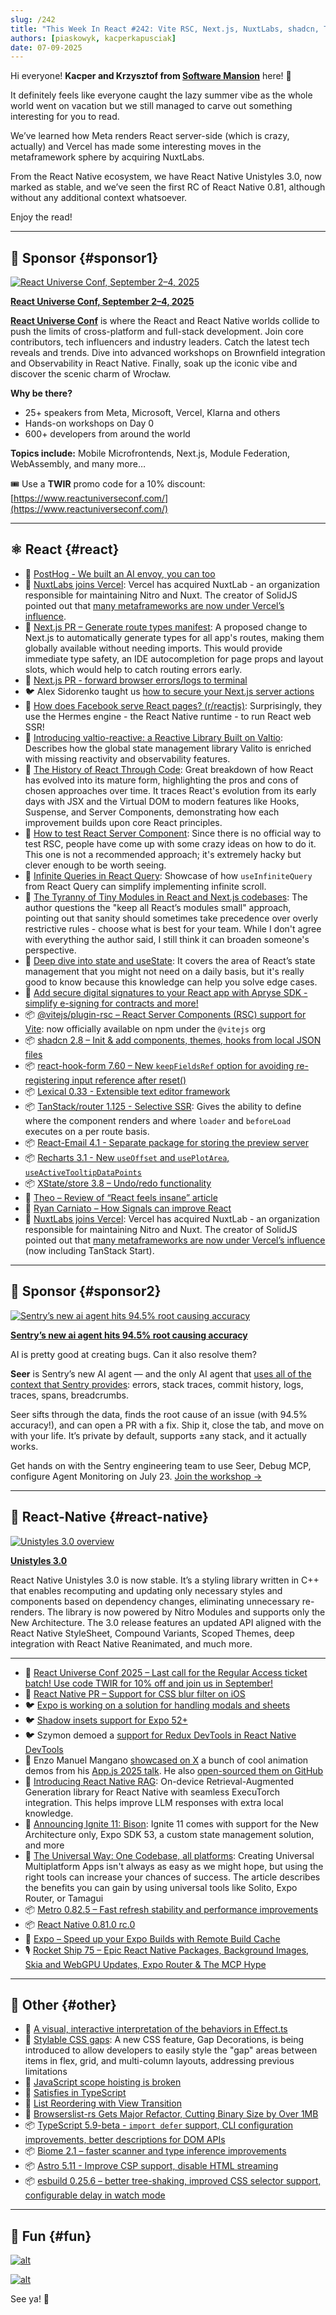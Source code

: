 ```yaml
---
slug: /242
title: "This Week In React #242: Vite RSC, Next.js, NuxtLabs, shadcn, TanStack, Valtio, XState, RHF | Unistyles, Rag, Shadow Insets, Ignite, Metro, RN 0.81 RC | TypeScript, CSS Gaps, Browserlist-rs, Biome, Astro, esbuild"
authors: [piaskowyk, kacperkapusciak]
date: 07-09-2025
---
```


Hi everyone! **Kacper and Krzysztof from [Software Mansion](https://swmansion.com/?utm_source=thisweekinreact)** here! 👋

It definitely feels like everyone caught the lazy summer vibe as the whole world went on vacation but we still managed to carve out something interesting for you to read.

We’ve learned how Meta renders React server-side (which is crazy, actually) and Vercel has made some interesting moves in the metaframework sphere by acquiring NuxtLabs.

From the React Native ecosystem, we have React Native Unistyles 3.0, now marked as stable, and we’ve seen the first RC of React Native 0.81, although without any additional context whatsoever.

Enjoy the read!

<!-- truncate -->


<Support />

---

## 💸 Sponsor {#sponsor1}

[![React Universe Conf, September 2–4, 2025](/emails/issues/242/twir.jpg)](https://www.reactuniverseconf.com/?utm_campaign=12860425-RUC%202025%20-%20Regular%20Access%20Tickets&utm_source=TWIR&utm_medium=sponsorship)

**[React Universe Conf, September 2–4, 2025](https://www.reactuniverseconf.com/?utm_campaign=12860425-RUC%202025%20-%20Regular%20Access%20Tickets&utm_source=TWIR&utm_medium=sponsorship)**

[**React Universe Conf**](https://www.reactuniverseconf.com/?utm_campaign=12860425-RUC%202025%20-%20Regular%20Access%20Tickets&utm_source=TWIR&utm_medium=sponsorship) is where the React and React Native worlds collide to push the limits of cross-platform and full-stack development. Join core contributors, tech influencers and industry leaders. Catch the latest tech reveals and trends. Dive into advanced workshops on Brownfield integration and Observability in React Native. Finally, soak up the iconic vibe and discover the scenic charm of Wrocław.

**Why be there?**

- 25+ speakers from Meta, Microsoft, Vercel, Klarna and others
- Hands-on workshops on Day 0
- 600+ developers from around the world

**Topics include:** Mobile Microfrontends, Next.js, Module Federation, WebAssembly, and many more…

🎟️ Use a **TWIR** promo code for a 10% discount: [https://www.reactuniverseconf.com/](https://www.reactuniverseconf.com/)

---

## ⚛️ React {#react}

- 💸 [PostHog - We built an AI envoy, you can too](https://go.posthog.com/twir-jul9)
- 👀 [NuxtLabs joins Vercel](https://vercel.com/blog/nuxtlabs-joins-vercel): Vercel has acquired NuxtLab \- an organization responsible for maintaining Nitro and Nuxt. The creator of SolidJS pointed out that [many metaframeworks are now under Vercel’s influence](https://x.com/RyanCarniato/status/1942653782715949151).
- 👀 [Next.js PR – Generate route types manifest](https://github.com/vercel/next.js/pull/81396): A proposed change to Next.js to automatically generate types for all app's routes, making them globally available without needing imports. This would provide immediate type safety, an IDE autocompletion for page props and layout slots, which would help to catch routing errors early.
- 👀 [Next.js PR \- forward browser errors/logs to terminal](https://github.com/vercel/next.js/pull/80909)
- 🐦 Alex Sidorenko taught us [how to secure your Next.js server actions](https://x.com/asidorenko_/status/1941863623300645344)
- 💬 [How does Facebook serve React pages? (r/reactjs)](https://www.reddit.com/r/reactjs/comments/1ltbw2e/how_does_facebook_serve_react_pages/): Surprisingly, they use the Hermes engine \- the React Native runtime \- to run React web SSR\!
- 📜 [Introducing valtio-reactive: a Reactive Library Built on Valtio](https://newsletter.daishikato.com/p/introducing-valtio-reactive-a-reactive-library-built-on-valtio): Describes how the global state management library Valito is enriched with missing reactivity and observability features.
- 📜 [The History of React Through Code](https://playfulprogramming.com/posts/react-history-through-code): Great breakdown of how React has evolved into its mature form, highlighting the pros and cons of chosen approaches over time. It traces React's evolution from its early days with JSX and the Virtual DOM to modern features like Hooks, Suspense, and Server Components, demonstrating how each improvement builds upon core React principles.
- 📜 [How to test React Server Component](https://www.nico.fyi/blog/how-to-test-react-server-component): Since there is no official way to test RSC, people have come up with some crazy ideas on how to do it. This one is not a recommended approach; it's extremely hacky but clever enough to be worth seeing.
- 📜 [Infinite Queries in React Query](https://tigerabrodi.blog/infinite-queries-in-react-query): Showcase of how `useInfiniteQuery` from React Query can simplify implementing infinite scroll.
- 📜 [The Tyranny of Tiny Modules in React and Next.js codebases](https://javascript.plainenglish.io/the-tyranny-of-tiny-modules-d42cbd8e1e17): The author questions the "keep all React’s modules small" approach, pointing out that sanity should sometimes take precedence over overly restrictive rules \- choose what is best for your team. While I don't agree with everything the author said, I still think it can broaden someone's perspective.
- 📜 [Deep dive into state and useState](https://www.56kode.com/posts/level-up-react-deep-dive-into-state-and-usestate/): It covers the area of React’s state management that you might not need on a daily basis, but it's really good to know because this knowledge can help you solve edge cases.
- 💸 [Add secure digital signatures to your React app with Apryse SDK - simplify e-signing for contracts and more!](https://apryse.com/blog/integrate-digital-signatures-react-applications?utm_source=newsletter&utm_medium=email&utm_campaign=thisweekinreact_2025_07_09&utm_content=email_textlink)
- 📦 [@vitejs/plugin-rsc – React Server Components (RSC) support for Vite](https://github.com/vitejs/vite-plugin-react/issues/531): now officially available on npm under the `@vitejs` org
- 📦 [shadcn 2.8 – Init & add components, themes, hooks from local JSON files](https://github.com/shadcn-ui/ui/releases/tag/shadcn%402.8.0)
- 📦 [react-hook-form 7.60 – New `keepFieldsRef` option for avoiding re-registering input reference after reset()](https://github.com/react-hook-form/react-hook-form/releases/tag/v7.60.0)
- 📦 [Lexical 0.33 \- Extensible text editor framework](https://github.com/facebook/lexical/releases/tag/v0.33.0)
- 📦 [TanStack/router 1.125 \- Selective SSR](https://tanstack.com/start/latest/docs/framework/react/selective-ssr): Gives the ability to define where the component renders and where `loader` and `beforeLoad` executes on a per route basis.
- 📦 [React-Email 4.1 \- Separate package for storing the preview server](https://github.com/resend/react-email/releases/tag/react-email%404.1.0)
- 📦 [Recharts 3.1 \- New `useOffset` and `usePlotArea`, `useActiveTooltipDataPoints`](https://github.com/recharts/recharts/releases/tag/v3.1.0)
- 📦 [XState/store 3.8 – Undo/redo functionality](https://github.com/statelyai/xstate/releases/tag/%40xstate%2Fstore%403.8.0)
- 🎥 [Theo – Review of “React feels insane” article](https://www.youtube.com/watch?v=DLa2FQQzCr4)
- 🎥 [Ryan Carniato – How Signals can improve React](https://www.youtube.com/watch?v=VgGl9i-OBBI)
- 👀 [NuxtLabs joins Vercel](https://vercel.com/blog/nuxtlabs-joins-vercel): Vercel has acquired NuxtLab \- an organization responsible for maintaining Nitro and Nuxt. The creator of SolidJS pointed out that [many metaframeworks are now under Vercel’s influence](https://x.com/RyanCarniato/status/1942653782715949151) (now including TanStack Start).

<SubscribeFormEmbed placement="middle" />

---

## 💸 Sponsor {#sponsor2}

[![Sentry’s new ai agent hits 94.5% root causing accuracy](/emails/issues/242/sentry.jpg)](https://sentry.io/resources/sentry-build/?utm_source=thisweekinreact&utm_medium=paid-community&utm_campaign=ai-fy26q2-aiworkshop&utm_content=newsletter-ai-workshop-rsvp)

**[Sentry’s new ai agent hits 94.5% root causing accuracy](https://sentry.io/resources/sentry-build/?utm_source=thisweekinreact&utm_medium=paid-community&utm_campaign=ai-fy26q2-aiworkshop&utm_content=newsletter-ai-workshop-rsvp)**

AI is pretty good at creating bugs. Can it also resolve them?

**Seer** is Sentry’s new AI agent — and the only AI agent that [uses all of the context that Sentry provides](https://sentry.io/product/seer/?utm_source=thisweekinreact&utm_medium=paid-community&utm_campaign=seer-fy26q2-seerlaunch&utm_content=newsletter-seer-page-learnmore): errors, stack traces, commit history, logs, traces, spans, breadcrumbs.

Seer sifts through the data, finds the root cause of an issue (with 94.5% accuracy!), and can open a PR with a fix. Ship it, close the tab, and move on with your life. It’s private by default, supports ±any stack, and it actually works.

Get hands on with the Sentry engineering team to use Seer, Debug MCP, configure Agent Monitoring on July 23. [Join the workshop →](https://sentry.io/resources/sentry-build/?utm_source=thisweekinreact&utm_medium=paid-community&utm_campaign=ai-fy26q2-aiworkshop&utm_content=newsletter-ai-workshop-rsvp)

---

## 📱 React-Native {#react-native}

[![Unistyles 3.0 overview](/emails/issues/242/unistyles_banner.jpg)](https://www.reactnativecrossroads.com/posts/introducing-unistyles-3)

[**Unistyles 3.0**](https://www.reactnativecrossroads.com/posts/introducing-unistyles-3)

React Native Unistyles 3.0 is now stable. It’s a styling library written in C++ that enables recomputing and updating only necessary styles and components based on dependency changes, eliminating unnecessary re-renders. The library is now powered by Nitro Modules and supports only the New Architecture. The 3.0 release features an updated API aligned with the React Native StyleSheet, Compound Variants, Scoped Themes, deep integration with React Native Reanimated, and much more.

---

- 💸 [React Universe Conf 2025 – Last call for the Regular Access ticket batch! Use code TWIR for 10% off and join us in September!](https://www.reactuniverseconf.com/?utm_campaign=12860425-RUC%202025%20-%20Regular%20Access%20Tickets&utm_source=TWIR&utm_medium=partnership)
- 👀 [React Native PR – Support for CSS blur filter on iOS](https://github.com/facebook/react-native/pull/52495)
- 🐦 [Expo is working on a solution for handling modals and sheets](https://x.com/hirbod_dev/status/1941143002057252955)
- 🐦 [Shadow insets support for Expo 52+](https://x.com/Baconbrix/status/1940419440287600870)
- 🐦 Szymon demoed a [support for Redux DevTools in React Native DevTools](https://x.com/ChmalSzymon/status/1941853476952080632)
- 🎨 Enzo Manuel Mangano [showcased on X](https://x.com/reactiive_/status/1940822398963786033) a bunch of cool animation demos from his [App.js 2025 talk](https://www.youtube.com/watch?v=kaUamUQXeo0). He also [open-sourced them on GitHub](https://github.com/enzomanuelmangano/everybody-can-cook)
- 📜 [Introducing React Native RAG](https://blog.swmansion.com/introducing-react-native-rag-fbb62efa4991): On-device Retrieval-Augmented Generation library for React Native with seamless ExecuTorch integration. This helps improve LLM responses with extra local knowledge.
- 📜 [Announcing Ignite 11: Bison](https://shift.infinite.red/announcing-ignite-11-bison-f2802a85f94d): Ignite 11 comes with support for the New Architecture only, Expo SDK 53, a custom state management solution, and more
- 📜 [The Universal Way: One Codebase, all platforms](https://www.paisanos.io/blog/the-universal-way-one-codebase-all-platforms): Creating Universal Multiplatform Apps isn't always as easy as we might hope, but using the right tools can increase your chances of success. The article describes the benefits you can gain by using universal tools like Solito, Expo Router, or Tamagui
- 📦 [Metro 0.82.5 – Fast refresh stability and performance improvements](https://github.com/facebook/metro/releases/tag/v0.82.5)
- 📦 [React Native 0.81.0 rc.0](https://github.com/facebook/react-native/releases/tag/v0.81.0-rc.0)
- 🎥 [Expo – Speed up your Expo Builds with Remote Build Cache](https://www.youtube.com/watch?v=5SmaC-JQS_k)
- 🎙️ [Rocket Ship 75 – Epic React Native Packages, Background Images, Skia and WebGPU Updates, Expo Router & The MCP Hype](https://share.transistor.fm/s/411fe792)

---

## 🔀 Other {#other}

- 🎨 [A visual, interactive interpretation of the behaviors in Effect.ts](https://effect.kitlangton.com/)
- 📜 [Stylable CSS gaps](https://css-tricks.com/the-gap-strikes-back-now-stylable/): A new CSS feature, Gap Decorations, is being introduced to allow developers to easily style the "gap" areas between items in flex, grid, and multi-column layouts, addressing previous limitations
- 📜 [JavaScript scope hoisting is broken](https://devongovett.me/blog/scope-hoisting.html)
- 📜 [Satisfies in TypeScript](https://frontendmasters.com/blog/satisfies-in-typescript/)
- 📜 [List Reordering with View Transition](https://frontendmasters.com/blog/view-transition-list-reordering-with-a-kick-flip/)
- 📜 [Browserslist-rs Gets Major Refactor, Cutting Binary Size by Over 1MB](https://socket.dev/blog/browserslist-rs-gets-major-optimization)
- 📦 [TypeScript 5.9-beta \- `import defer` support, CLI configuration improvements, better descriptions for DOM APIs](https://devblogs.microsoft.com/typescript/announcing-typescript-5-9-beta/)
- 📦 [Biome 2.1 – faster scanner and type inference improvements](https://biomejs.dev/blog/biome-v2-1/%20)
- 📦 [Astro 5.11 \- Improve CSP support, disable HTML streaming](https://astro.build/blog/astro-5110/%20)
- 📦 [esbuild 0.25.6 – better tree-shaking, improved CSS selector support, configurable delay in watch mode](https://github.com/evanw/esbuild/releases/tag/v0.25.6)

---

## 🤭 Fun {#fun}

[![alt](/emails/issues/242/meme1.jpg)](https://x.com/kacperkapusciak/status/1940767250128294030)

[![alt](/emails/issues/242/meme2.jpg)](https://x.com/DavidKPiano/status/1941261793864843575)

See ya! 👋
